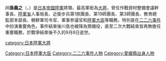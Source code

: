 {{unreferenced|time=2013-11-08T08:12:37+00:00}}
{{軍人模板
|name=川島義之
|lived= 1878年5月25日 - 1945年9月8日
|placeofbirth= {{JPN}}[[爱媛县|爱媛县]]
|placeofdeath= 
|image=[[File:Kawashima_Yoshiyuki2.JPG|250px]]
|caption=
|nickname=
|allegiance= {{JPN}}
|branch=[[File:War_flag_of_the_Imperial_Japanese_Army.svg|22x20px]] [[日本帝國陸軍|日本帝國陸軍]]
|serviceyears= 	1898 - 1936
|rank=[[陸軍大將|陸軍大將]]
|commands=[[日本陸軍|日本陸軍]]
|family=
|laterwork=
}}
'''川島義之'''（{{lang-ja|'''かわしま よしゆき'''}}，{{bd|1878年|5月25日|1945年|9月8日|Kawashima Yoshiyuki}}）是[[日本帝國陸軍|日本帝國陸軍]]將領，最高軍銜為[[大將|大將]]，曾任作戰資材整備會議幹事長、[[陸軍省|陸軍省]]人事局長、近衛步兵第1旅團長、第19師團長、第3師團長、教育總監部本部長、朝鮮軍司令官、軍事參議官和[[陸軍大臣_(日本)|陸軍大臣]]等職務，特別是在[[二二六事件|二二六事件]]中扮演重要角色，事件結束後川島也被降為預備役，直至二次大戰結束皆再無擔任重要職務，於戰爭結束後不久的9月8日逝世。

{{陸軍大臣}}
{{日本陸軍大將}}
{{226}}
{{Authority control}}

{{DEFAULTSORT:Kawashima Yoshiyuki}}
[[Category:日本陸軍大臣|Category:日本陸軍大臣]]
[[category:日本陸軍大將|category:日本陸軍大將]]
[[Category:二二六事件人物|Category:二二六事件人物]]
[[Category:愛媛縣出身人物|Category:愛媛縣出身人物]]